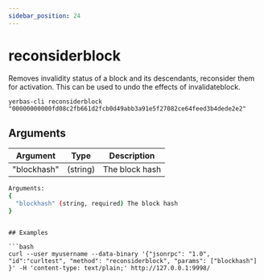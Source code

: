 ```yaml
---
sidebar_position: 24
---
```



# reconsiderblock

Removes invalidity status of a block and its descendants, reconsider them for activation.
This can be used to undo the effects of invalidateblock.

`yerbas-cli reconsiderblock "00000000000fd08c2fb661d2fcb0d49abb3a91e5f27082ce64feed3b4dede2e2"`

## Arguments

| Argument    | Type     | Description    |
| ----------- | -------- | -------------- |
| "blockhash" | (string) | The block hash |

```bash
Arguments:
{
  "blockhash" (string, required) The block hash
}
```

````

## Examples

```bash
curl --user myusername --data-binary '{"jsonrpc": "1.0", "id":"curltest", "method": "reconsiderblock", "params": ["blockhash"] }' -H 'content-type: text/plain;' http://127.0.0.1:9998/
````
